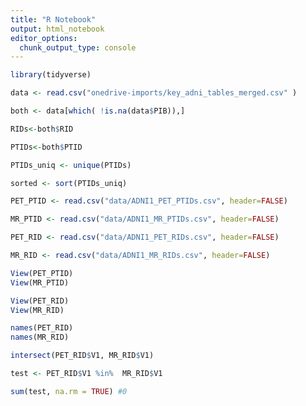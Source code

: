 ```yaml
---
title: "R Notebook"
output: html_notebook
editor_options: 
  chunk_output_type: console
---
```


```r

library(tidyverse)

data <- read.csv("onedrive-imports/key_adni_tables_merged.csv" )

both <- data[which( !is.na(data$PIB)),]

RIDs<-both$RID

PTIDs<-both$PTID

PTIDs_uniq <- unique(PTIDs)

sorted <- sort(PTIDs_uniq)

```

```r

PET_PTID <- read.csv("data/ADNI1_PET_PTIDs.csv", header=FALSE)

MR_PTID <- read.csv("data/ADNI1_MR_PTIDs.csv", header=FALSE)

PET_RID <- read.csv("data/ADNI1_PET_RIDs.csv", header=FALSE)

MR_RID <- read.csv("data/ADNI1_MR_RIDs.csv", header=FALSE)

View(PET_PTID)
View(MR_PTID)

View(PET_RID)
View(MR_RID)

names(PET_RID)
names(MR_RID)

intersect(PET_RID$V1, MR_RID$V1)

test <- PET_RID$V1 %in%  MR_RID$V1

sum(test, na.rm = TRUE) #0 



```


```r
```


```r
```

